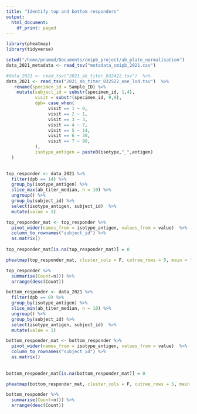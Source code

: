 ```yaml
---
title: "Identify top and bottom responders"
output:
  html_document:
    df_print: paged
---
```


```r
library(pheatmap)
library(tidyverse)

setwd("/home/pramod/Documents/cmipb_project/ab_plate_normalisation")
data_2021_metadata <- read_tsv("metadata_cmipb_2021.csv")

#data_2021 <- read_tsv("2021_ab_titer_032422.tsv")  %>%
data_2021 <- read_tsv("2021_ab_titer_032522_one_lod.tsv")  %>%
   rename(specimen_id = Sample_ID) %>%
    mutate(subject_id = substr(specimen_id, 1,4),
           visit = substr(specimen_id, 9,9),
           dpb= case_when(
                visit == 1 ~ 0,
                visit == 2 ~ 1,
                visit == 3 ~ 3,
                visit == 4 ~ 7,
                visit == 5 ~ 14,
                visit == 6 ~ 30,
                visit == 7 ~ 90,
           ),
           isotype_antigen = paste0(isotype,"_",antigen)
  ) 
  
```
```r
top_responder <- data_2021 %>%
  filter(dpb == 14) %>%
  group_by(isotype_antigen) %>%
  slice_max(ab_titer_median, n = 10) %>%
  ungroup() %>%
  group_by(subject_id) %>%
  select(isotype_antigen, subject_id)  %>%
  mutate(value = 1) 

top_responder_mat <- top_responder %>%
  pivot_wider(names_from = isotype_antigen, values_from = value)  %>%
  column_to_rownames("subject_id") %>%
  as.matrix()
  
top_responder_mat[is.na(top_responder_mat)] = 0

pheatmap(top_responder_mat, cluster_cols = F, cutree_rows = 5, main = "top responder")

top_responder %>%
  summarise(Count=n()) %>%
  arrange(desc(Count))
```

```r
bottom_responder <- data_2021 %>%
  filter(dpb == 0) %>%
  group_by(isotype_antigen) %>%
  slice_min(ab_titer_median, n = 10) %>%
  ungroup() %>%
  group_by(subject_id) %>%
  select(isotype_antigen, subject_id)  %>%
  mutate(value = 1) 

bottom_responder_mat <- bottom_responder %>%
  pivot_wider(names_from = isotype_antigen, values_from = value)  %>%
  column_to_rownames("subject_id") %>%
  as.matrix()
  
  
bottom_responder_mat[is.na(bottom_responder_mat)] = 0

pheatmap(bottom_responder_mat, cluster_cols = F, cutree_rows = 5, main = "bottom responder")

bottom_responder %>%
  summarise(Count=n()) %>%
  arrange(desc(Count))
  
```

